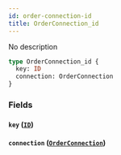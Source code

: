 ```yaml
---
id: order-connection-id
title: OrderConnection_id
---
```


No description

```graphql
type OrderConnection_id {
  key: ID
  connection: OrderConnection
}
```

### Fields

#### `key` ([`ID`](/v1/scalars/id))

#### `connection` ([`OrderConnection`](/v1/objects/order-connection))
